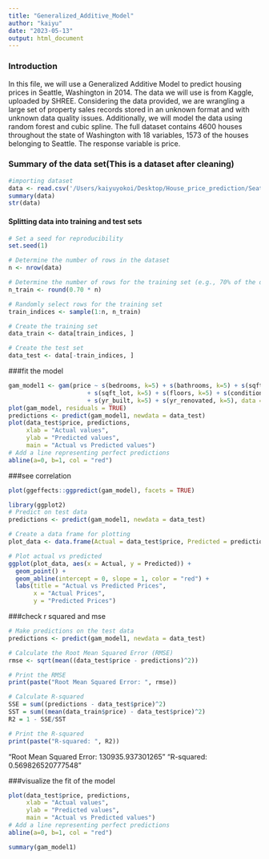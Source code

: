 ```yaml
---
title: "Generalized_Additive_Model"
author: "kaiyu"
date: "2023-05-13"
output: html_document
---
```


### Introduction
In this file, we will use a Generalized Additive Model to predict housing prices in Seattle, Washington in 2014. The data we will use is from Kaggle, uploaded by SHREE. Considering the data provided, we are wrangling a large set of property sales records stored in an unknown format and with unknown data quality issues. Additionally, we will model the data using random forest and cubic spline. The full dataset contains 4600 houses throughout the state of Washington with 18 variables, 1573 of the houses belonging to Seattle. The response variable is price. 

### Summary of the data set(This is a dataset after cleaning)
```r
#importing dataset
data <- read.csv('/Users/kaiyuyokoi/Desktop/House_price_prediction/Seattle.csv')
summary(data)
str(data)
```

#### Splitting data into training and test sets
```r
# Set a seed for reproducibility
set.seed(1)

# Determine the number of rows in the dataset
n <- nrow(data)

# Determine the number of rows for the training set (e.g., 70% of the data)
n_train <- round(0.70 * n)

# Randomly select rows for the training set
train_indices <- sample(1:n, n_train)

# Create the training set
data_train <- data[train_indices, ]

# Create the test set
data_test <- data[-train_indices, ]
```


###fit the model
```r
gam_model1 <- gam(price ~ s(bedrooms, k=5) + s(bathrooms, k=5) + s(sqft_living, k=5) 
                      + s(sqft_lot, k=5) + s(floors, k=5) + s(condition, k=5) 
                      + s(yr_built, k=5) + s(yr_renovated, k=5), data = data_train)
plot(gam_model, residuals = TRUE)
predictions <- predict(gam_model1, newdata = data_test)
plot(data_test$price, predictions, 
     xlab = "Actual values", 
     ylab = "Predicted values",
     main = "Actual vs Predicted values")
# Add a line representing perfect predictions
abline(a=0, b=1, col = "red")

```
###see correlation
```r
plot(ggeffects::ggpredict(gam_model), facets = TRUE)
```

```r
library(ggplot2)
# Predict on test data
predictions <- predict(gam_model1, newdata = data_test)

# Create a data frame for plotting
plot_data <- data.frame(Actual = data_test$price, Predicted = predictions)

# Plot actual vs predicted
ggplot(plot_data, aes(x = Actual, y = Predicted)) +
  geom_point() +
  geom_abline(intercept = 0, slope = 1, color = "red") +
  labs(title = "Actual vs Predicted Prices",
       x = "Actual Prices",
       y = "Predicted Prices")
```



###check r squared and mse
```r
# Make predictions on the test data
predictions <- predict(gam_model1, newdata = data_test)

# Calculate the Root Mean Squared Error (RMSE)
rmse <- sqrt(mean((data_test$price - predictions)^2))

# Print the RMSE
print(paste("Root Mean Squared Error: ", rmse))

# Calculate R-squared
SSE = sum((predictions - data_test$price)^2)
SST = sum((mean(data_train$price) - data_test$price)^2)
R2 = 1 - SSE/SST

# Print the R-squared
print(paste("R-squared: ", R2))
```
"Root Mean Squared Error:  130935.937301265"
"R-squared:  0.569826520777548"


###visualize the fit of the model

```r
plot(data_test$price, predictions, 
     xlab = "Actual values", 
     ylab = "Predicted values",
     main = "Actual vs Predicted values")
# Add a line representing perfect predictions
abline(a=0, b=1, col = "red")
```
```r
summary(gam_model1)
```





